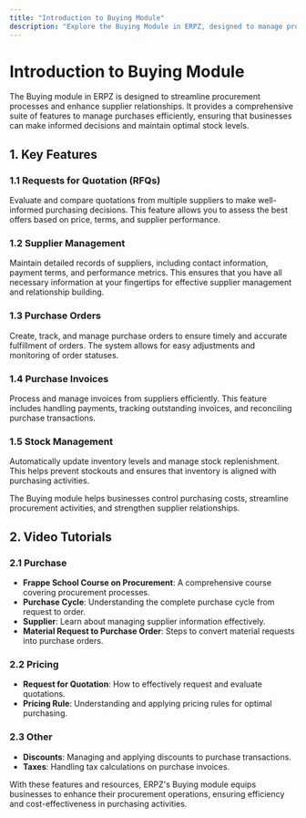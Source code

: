 ```yaml
---
title: "Introduction to Buying Module"
description: "Explore the Buying Module in ERPZ, designed to manage procurement processes and optimize supplier relationships."
---
```


# Introduction to Buying Module

The Buying module in ERPZ is designed to streamline procurement processes and enhance supplier relationships. It provides a comprehensive suite of features to manage purchases efficiently, ensuring that businesses can make informed decisions and maintain optimal stock levels.

## 1. Key Features

### 1.1 Requests for Quotation (RFQs)
Evaluate and compare quotations from multiple suppliers to make well-informed purchasing decisions. This feature allows you to assess the best offers based on price, terms, and supplier performance.

### 1.2 Supplier Management
Maintain detailed records of suppliers, including contact information, payment terms, and performance metrics. This ensures that you have all necessary information at your fingertips for effective supplier management and relationship building.

### 1.3 Purchase Orders
Create, track, and manage purchase orders to ensure timely and accurate fulfillment of orders. The system allows for easy adjustments and monitoring of order statuses.

### 1.4 Purchase Invoices
Process and manage invoices from suppliers efficiently. This feature includes handling payments, tracking outstanding invoices, and reconciling purchase transactions.

### 1.5 Stock Management
Automatically update inventory levels and manage stock replenishment. This helps prevent stockouts and ensures that inventory is aligned with purchasing activities.

The Buying module helps businesses control purchasing costs, streamline procurement activities, and strengthen supplier relationships.

## 2. Video Tutorials

### 2.1 Purchase
- **Frappe School Course on Procurement**: A comprehensive course covering procurement processes.
- **Purchase Cycle**: Understanding the complete purchase cycle from request to order.
- **Supplier**: Learn about managing supplier information effectively.
- **Material Request to Purchase Order**: Steps to convert material requests into purchase orders.

### 2.2 Pricing
- **Request for Quotation**: How to effectively request and evaluate quotations.
- **Pricing Rule**: Understanding and applying pricing rules for optimal purchasing.

### 2.3 Other
- **Discounts**: Managing and applying discounts to purchase transactions.
- **Taxes**: Handling tax calculations on purchase invoices.

With these features and resources, ERPZ's Buying module equips businesses to enhance their procurement operations, ensuring efficiency and cost-effectiveness in purchasing activities.

